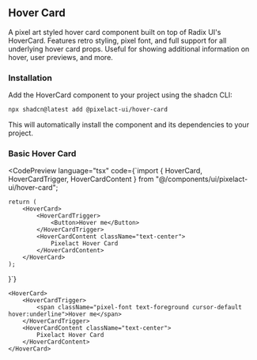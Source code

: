 

## Hover Card

A pixel art styled hover card component built on top of Radix UI's HoverCard. Features retro styling, pixel font, and full support for all underlying hover card props. Useful for showing additional information on hover, user previews, and more.

### Installation

Add the HoverCard component to your project using the shadcn CLI:

```bash
npx shadcn@latest add @pixelact-ui/hover-card
```

This will automatically install the component and its dependencies to your project.

### Basic Hover Card

<CodePreview
	language="tsx"
	code={`import { HoverCard, HoverCardTrigger, HoverCardContent } from "@/components/ui/pixelact-ui/hover-card";

	return (
		<HoverCard>
			<HoverCardTrigger>
				<Button>Hover me</Button>
			</HoverCardTrigger>
			<HoverCardContent className="text-center">
                Pixelact Hover Card
			</HoverCardContent>
		</HoverCard>
	);
}`}
>
	<HoverCard>
		<HoverCardTrigger>
			<span className="pixel-font text-foreground cursor-default hover:underline">Hover me</span>
		</HoverCardTrigger>
		<HoverCardContent className="text-center">
            Pixelact Hover Card
		</HoverCardContent>
	</HoverCard>
</CodePreview>
